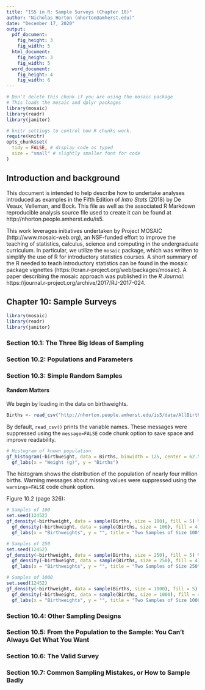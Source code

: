 ```yaml
---
title: "IS5 in R: Sample Surveys (Chapter 10)"
author: "Nicholas Horton (nhorton@amherst.edu)"
date: "December 17, 2020"
output: 
  pdf_document:
    fig_height: 3
    fig_width: 5
  html_document:
    fig_height: 3
    fig_width: 5
  word_document:
    fig_height: 4
    fig_width: 6
---
```



```r
# Don't delete this chunk if you are using the mosaic package
# This loads the mosaic and dplyr packages
library(mosaic)
library(readr)
library(janitor)
```

```r
# knitr settings to control how R chunks work.
require(knitr)
opts_chunk$set(
  tidy = FALSE, # display code as typed
  size = "small" # slightly smaller font for code
)
```

## Introduction and background 

This document is intended to help describe how to undertake analyses introduced as examples in the Fifth Edition of *Intro Stats* (2018) by De Veaux, Velleman, and Bock.
This file as well as the associated R Markdown reproducible analysis source file used to create it can be found at http://nhorton.people.amherst.edu/is5.

This work leverages initiatives undertaken by Project MOSAIC (http://www.mosaic-web.org), an NSF-funded effort to improve the teaching of statistics, calculus, science and computing in the undergraduate curriculum.
In particular, we utilize the `mosaic` package, which was written to simplify the use of R for introductory statistics courses.
A short summary of the R needed to teach introductory statistics can be found in the mosaic package vignettes (https://cran.r-project.org/web/packages/mosaic).
A paper describing the mosaic approach was published in the *R Journal*: https://journal.r-project.org/archive/2017/RJ-2017-024.

## Chapter 10: Sample Surveys

```r
library(mosaic)
library(readr)
library(janitor)
```

### Section 10.1: The Three Big Ideas of Sampling

### Section 10.2: Populations and Parameters

### Section 10.3: Simple Random Samples

#### Random Matters

We begin by loading in the data on birthweights.

```r
Births <- read_csv("http://nhorton.people.amherst.edu/is5/data/AllBirths1998.csv")
```

By default, `read_csv()` prints the variable names.
These messages were suppressed using the `message=FALSE` code chunk option to save space and improve readability.  

```r
# Histogram of known population
gf_histogram(~birthweight, data = Births, binwidth = 125, center = 62.5) %>%
  gf_labs(x = "Weight (g)", y = "Births")
```

The histogram shows the distribution of the population of nearly four million births.
Warning messages about missing values were suppressed using the `warnings=FALSE` code chunk option.


Figure 10.2 (page 326):

```r
# Samples of 100
set.seed(12452)
gf_density(~birthweight, data = sample(Births, size = 100), fill = 5) %>%
  gf_density(~birthweight, data = sample(Births, size = 100), fill = 4) %>%
  gf_labs(x = "Birthweights", y = "", title = "Two Samples of Size 100")
```

```r
# Samples of 250
set.seed(12452)
gf_density(~birthweight, data = sample(Births, size = 250), fill = 5) %>%
  gf_density(~birthweight, data = sample(Births, size = 250), fill = 4) %>%
  gf_labs(x = "Birthweights", y = "", title = "Two Samples of Size 250")
```

```r
# Samples of 1000
set.seed(12452)
gf_density(~birthweight, data = sample(Births, size = 1000), fill = 5) %>%
  gf_density(~birthweight, data = sample(Births, size = 1000), fill = 4) %>%
  gf_labs(x = "Birthweights", y = "", title = "Two Samples of Size 1000")
```

### Section 10.4: Other Sampling Designs

### Section 10.5: From the Population to the Sample: You Can't Always Get What You Want

### Section 10.6: The Valid Survey

### Section 10.7: Common Sampling Mistakes, or How to Sample Badly
